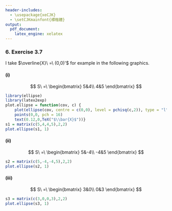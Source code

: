---
header-includes:
  - \usepackage{xeCJK}
  - \setCJKmainfont{標楷體}
output: 
  pdf_document:
    latex_engine: xelatex
---

### 6. Exercise 3.7  

I take $\overline{X}\ =\ (0,0)'$ for example in the following graphics.  

#### (i)  
$$
S\ =\ 
\begin{bmatrix}
5&4\\
4&5
\end{bmatrix}
$$


```{r fig.height=6, fig.width=6, message=FALSE, warning=FALSE}
library(ellipse)
library(latex2exp)
plot.ellipse = function(cov, c) {
    plot(ellipse(cov, centre = c(0,0), level = pchisq(c,2)), type = "l", lwd = 2)
    points(0,0, pch = 16)
    text(0.12,0,TeX("$\\bar{X}$"))}
s1 = matrix(c(5,4,4,5),2,2)
plot.ellipse(s1, 1)
```


\newpage
#### (ii)  
$$
S\ =\ 
\begin{bmatrix}
5&-4\\
-4&5
\end{bmatrix}
$$

```{r fig.height=6, fig.width=6}
s2 = matrix(c(5,-4,-4,5),2,2)
plot.ellipse(s2, 1)
```


\newpage
#### (iii)  
$$
S\ =\ 
\begin{bmatrix}
3&0\\
0&3
\end{bmatrix}
$$

```{r fig.height=6, fig.width=6}
s3 = matrix(c(3,0,0,3),2,2)
plot.ellipse(s3, 1)
```

